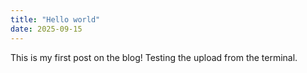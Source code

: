 ```yaml
---
title: "Hello world"
date: 2025-09-15
---
```


This is my first post on the blog!
Testing the upload from the terminal.

